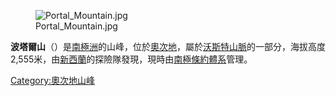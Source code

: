 {{unreferenced|time=2013-10-27T06:39:09+00:00}}
[[Image:Portal_Mountain.jpg|right]]

'''波塔爾山'''（{{lang-en|Portal Mountain}}）是[[南極洲|南極洲]]的山峰，位於[[奧次地|奧次地]]，屬於[[沃斯特山脈|沃斯特山脈]]的一部分，海拔高度2,555米，由[[新西蘭|新西蘭]]的探險隊發現，現時由[[南極條約體系|南極條約體系]]管理。

{{DEFAULTSORT:Portal Mountain}}
[[Category:奧次地山峰|Category:奧次地山峰]]


{{OatesLand-geo-stub}}